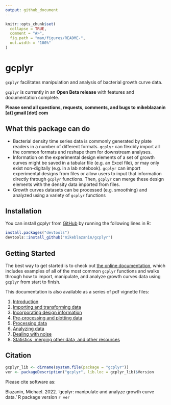 ```yaml
---
output: github_document
---
```


<!-- README.md is generated from README.Rmd. Please edit that file -->

<!--
You'll still need to render `README.Rmd` regularly, to keep `README.md` up-to-date. `devtools::build_readme()` is handy for this. You could also use GitHub Actions to re-render `README.Rmd` every time you push. An example workflow can be found here: <https://github.com/r-lib/actions/tree/v1/examples>.

You can also embed plots in R chunks. In that case, don't forget to commit and push the resulting figure files, so they display on GitHub and CRAN.
-->

```r
knitr::opts_chunk$set(
  collapse = TRUE,
  comment = "#>",
  fig.path = "man/figures/README-",
  out.width = "100%"
)
```

# gcplyr

<!-- badges: start -->
<!-- badges: end -->

`gcplyr` facilitates manipulation and analysis of bacterial growth curve data.

`gcplyr` is currently in an **Open Beta release** with features and documentation complete.

**Please send all questions, requests, comments, and bugs to mikeblazanin [at] gmail [dot] com**


## What this package can do

* Bacterial density time series data is commonly generated by plate readers in a number of different formats. `gcplyr` can flexibly import all the common formats and reshape them for downstream analyses.
* Information on the experimental design elements of a set of growth curves might be saved in a tabular file (e.g. an Excel file), or may only exist non-digitally (e.g. in a lab notebook). `gcplyr` can import experimental designs from files or allow users to input that information directly through `gcplyr` functions. Then, `gcplyr` can merge these design elements with the density data imported from files.
* Growth curves datasets can be processed (e.g. smoothing) and analyzed using a variety of `gcplyr` functions

## Installation

You can install gcplyr from [GitHub](https://github.com/) by running the following lines in R:

``` r
install.packages("devtools")
devtools::install_github("mikeblazanin/gcplyr")
```

## Getting Started

The best way to get started is to check out [the online documentation](https://mikeblazanin.github.io/gcplyr), which includes examples of all of the most common `gcplyr` functions and walks through how to import, manipulate, and analyze growth curves data using `gcplyr` from start to finish.

This documentation is also available as a series of pdf vignette files:

1. [Introduction](./vignettes/gcplyr.pdf)
2. [Importing and transforming data](./vignettes/import_transform.pdf)
3. [Incorporating design information](./vignettes/incorporate_designs.pdf)
4. [Pre-processing and plotting data](./vignettes/preprocess_plot.pdf)
5. [Processing data](./vignettes/process.pdf)
6. [Analyzing data](./vignettes/analyze.pdf)
7. [Dealing with noise](./vignettes/noise.pdf)
8. [Statistics, merging other data, and other resources](./vignettes/conclusion.pdf)

## Citation

```r
gcplyr_lib <- dirname(system.file(package = "gcplyr"))
ver <- packageDescription("gcplyr", lib.loc = gcplyr_lib)$Version
```

Please cite software as:

 Blazanin, Michael. 2022. 'gcplyr: manipulate and analyze growth curve data.' R package version `r ver`